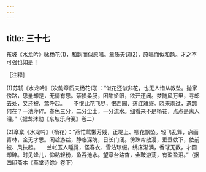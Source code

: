 ```yaml
---
---
---
```

title: 三十七
---




东坡《水龙吟》咏杨花(1)，和韵而似原唱。章质夫词(2)，原唱而似和韵。才之不可强也如是！

［注释］

(1)苏轼《水龙吟》（次韵章质夫杨花词）：“似花还似非花，也无人惜从教坠。抛家傍路，思量却是，无情有思。萦损柔肠，困酣娇眼，欲开还闭。梦随风万里，寻郎去处，又还被、莺呼起。　　不恨此花飞尽，恨西园、落红难缀。晓来雨过，遗踪何在？一池萍碎。春色三分，二分尘土，一分流水。细看来不是杨花，点点是离人泪。”（据龙沐勋《东坡乐府笺》卷二）

(2)章楶《水龙吟》（杨花）：“燕忙莺懒芳残，正堤上、柳花飘坠。轻飞乱舞，点画青林，全无才思。闲趁游丝，静临深院，日长门闭。傍珠帘散漫，垂垂欲下，依前被、风扶起。　　兰帐玉人睡觉，怪春衣、雪沾琼缀。绣床渐满，香球无数，才圆却碎。时见蜂儿，仰黏轻粉，鱼吞池水。望章台路杳，金鞍游荡，有盈盈泪。”（据四印斋本《草堂诗馀》卷下）